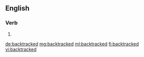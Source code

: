 ==English==

===Verb===
{{head|en}}

# {{en-past of|backtrack}}

[[de:backtracked]]
[[mg:backtracked]]
[[ml:backtracked]]
[[fi:backtracked]]
[[vi:backtracked]]